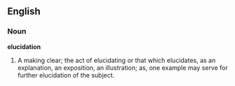 ==English==

===Noun===

'''elucidation'''

#A making clear; the act of elucidating or that which elucidates, as an explanation, an exposition, an illustration; as, one example may serve for further elucidation of the subject.